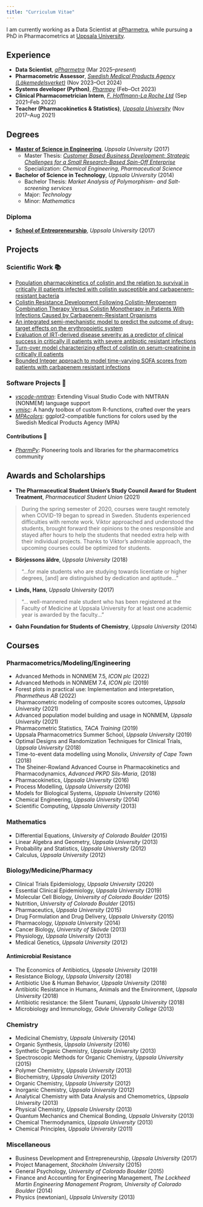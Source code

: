 ```yaml
---
title: "Curriculum Vitae"
---
```


I am currently working as a Data Scientist at [qPharmetra](https://www.qpharmetra.com), while pursuing a PhD in Pharmacometrics at [Uppsala University](https://www.uu.se/en).

## Experience



* **Data Scientist**, [*qPharmetra*](https://www.qpharmetra.com) (Mar 2025--*present*)
* **Pharmacometric Assessor**, [*Swedish Medical Products Agency (Läkemedelsverket)*](https://www.lakemedelsverket.se/en) (Nov 2023--Oct 2024)
* **Systems developer (Python)**, [*Pharmpy*](https://pharmpy.github.io/latest/index.html) (Feb--Oct 2023)
* **Clinical Pharmacometrician Intern**, [*F. Hoffmann-La Roche Ltd*](https://www.roche.com) (Sep 2021--Feb 2022)
* **Teacher (Pharmacokinetics & Statistics)**, [*Uppsala University*](https://www.uu.se) (Nov 2017--Aug 2021)

## Degrees

* [**Master of Science in Engineering**](http://www.uu.se/en/admissions/master/selma/studieplan/?planId=405&pKod=TKT2Y&lasar=), *Uppsala University* (2017)
  * Master Thesis: [*Customer Based Business Development: Strategic Challenges for a Small Research-Based Spin-Off Enterprise*](http://www.diva-portal.org/smash/get/diva2:1137512/FULLTEXT01.pdf)
  * Specialization: *Chemical Engineering, Pharmaceutical Science*

* **Bachelor of Science in Technology**, *Uppsala University* (2014)
  * Bachelor Thesis: *Market Analysis of Polymorphism- and Salt-screening services*
  * Major: *Technology*
  * Minor: *Mathematics*

### Diploma

* [**School of Entrepreneurship**](https://cie.uu.se/industrial-engineering-and-management/education/entrepreneurship/), *Uppsala University* (2017)

## Projects

### Scientific Work 📚

- [Population pharmacokinetics of colistin and the relation to survival in critically ill patients infected with colistin susceptible and carbapenem-resistant bacteria](https://doi.org/10.1016/j.cmi.2020.03.016)
- [Colistin Resistance Development Following Colistin-Meropenem Combination Therapy Versus Colistin Monotherapy in Patients With Infections Caused by Carbapenem-Resistant Organisms](https://doi.org/10.1093/cid/ciz1146)
- [An integrated semi-mechanistic model to predict the outcome of drug-target effects on the erythropoietic system](https://www.page-meeting.org/?abstract=10044)
- [Evaluation of IRT-derived disease severity as a predictor of clinical success in critically ill patients with severe antibiotic resistant infections](https://www.page-meeting.org/?abstract=9803)
- [Turn-over model characterizing effect of colistin on serum-creatinine in critically ill patients](https://www.page-meeting.org/?abstract=9869)
- [Bounded Integer approach to model time-varying SOFA scores from patients with carbapenem resistant infections](https://www.page-meeting.org/?abstract=9052)

### Software Projects 📝

- [*vscode-nmtran*](https://github.com/vrognas/vscode-nmtran): Extending Visual Studio Code with NMTRAN (NONMEM) language support
- [*vmisc*](https://github.com/vrognas/vmisc): A handy toolbox of custom R-functions, crafted over the years
- [*MPAcolors*](https://github.com/vrognas/MPAcolors): ggplot2-compatible functions for colors used by the Swedish Medical Products Agency (MPA)

#### Contributions 🤝

- [*PharmPy*](https://pharmpy.github.io/latest/index.html): Pioneering tools and libraries for the pharmacometrics community

## Awards and Scholarships

* **The Pharmaceutical Student Union’s Study Council Award for Student Treatment**, *Pharmaceutical Student Union* (2021)

> During the spring semester of 2020, courses were taught remotely when COVID-19 began to spread in Sweden. Students experienced difficulties with remote work. Viktor approached and understood the students, brought forward their opinions to the ones responsible and stayed after hours to help the students that needed extra help with their individual projects. Thanks to Viktor’s admirable approach, the upcoming courses could be optimized for students.

* **Börjessons äldre**, *Uppsala University* (2018)  

> "...for male students who are studying towards licentiate or higher degrees, [and] are distinguished by dedication and aptitude..."

* **Linds, Hans**, *Uppsala University* (2017)

> "... well-mannered male student who has been registered at the Faculty of Medicine at Uppsala University for at least one academic year is awarded by the faculty..."

* **Gahn Foundation for Students of Chemistry**, *Uppsala University* (2014)

## Courses

### Pharmacometrics/Modeling/Engineering

* Advanced Methods in NONMEM 7.5, *ICON plc* (2022)
* Advanced Methods in NONMEM 7.4, *ICON plc* (2019)
* Forest plots in practical use: Implementation and interpretation, *Pharmetheus AB* (2022)
* Pharmacometric modeling of composite scores outcomes, *Uppsala University* (2021)
* Advanced population model building and usage in NONMEM, *Uppsala University* (2021)
* Pharmacometric Statistics, *TACA Training* (2019)
* Uppsala Pharmacometrics Summer School, *Uppsala University* (2019)
* Optimal Designs and Randomization Techniques for Clinical Trials, *Uppsala University* (2018)
* Time-to-event data modelling using Monolix, *University of Cape Town* (2018)
* The Sheiner-Rowland Advanced Course in Pharmacokinetics and Pharmacodynamics, *Advanced PKPD Sils-Maria*, (2018)
* Pharmacokinetics, *Uppsala University* (2016)
* Process Modelling, *Uppsala University* (2016)
* Models for Biological Systems, *Uppsala University* (2016)
* Chemical Engineering, *Uppsala University* (2014)
* Scientific Computing, *Uppsala University* (2013)

### Mathematics

* Differential Equations, *University of Colorado Boulder* (2015)
* Linear Algebra and Geometry, *Uppsala University* (2013)
* Probability and Statistics, *Uppsala University* (2012)
* Calculus, *Uppsala University* (2012)

### Biology/Medicine/Pharmacy

* Clinical Trials Epidemiology, *Uppsala University* (2020)
* Essential Clinical Epidemiology, *Uppsala University* (2019)
* Molecular Cell Biology, *University of Colorado Boulder* (2015)
* Nutrition, *University of Colorado Boulder* (2015)
* Pharmaceutics, *Uppsala University* (2015)
* Drug Formulation and Drug Delivery, *Uppsala University* (2015)
* Pharmacology, *Uppsala University* (2014)
* Cancer Biology, *University of Skövde* (2013)
* Physiology, *Uppsala University* (2013)
* Medical Genetics, *Uppsala University* (2012)

#### Antimicrobial Resistance 

* The Economics of Antibiotics, *Uppsala University* (2019)
* Resistance Biology, *Uppsala University* (2018)
* Antibiotic Use & Human Behavior, *Uppsala University* (2018)
* Antibiotic Resistance in Humans, Animals and the Environment, *Uppsala University* (2018)
* Antibiotic resistance: the Silent Tsunami, *Uppsala University* (2018)
* Microbiology and Immunology, *Gävle University College* (2013)

### Chemistry

* Medicinal Chemistry, *Uppsala University* (2014)
* Organic Synthesis, *Uppsala University* (2016)
* Synthetic Organic Chemistry, *Uppsala University* (2013)
* Spectroscopic Methods for Organic Chemistry, *Uppsala University* (2015)
* Polymer Chemistry, *Uppsala University* (2013)
* Biochemistry, *Uppsala University* (2012)
* Organic Chemistry, *Uppsala University* (2012)
* Inorganic Chemistry, *Uppsala University* (2012)
* Analytical Chemistry with Data Analysis and Chemometrics, *Uppsala University* (2013)
* Physical Chemistry, *Uppsala University* (2013)
* Quantum Mechanics and Chemical Bonding, *Uppsala University* (2013)
* Chemical Thermodynamics, *Uppsala University* (2013)
* Chemical Principles, *Uppsala University* (2011)

### Miscellaneous 

* Business Development and Entrepreneurship, *Uppsala University* (2017)
* Project Management, *Stockholm University* (2015)
* General Psychology, *University of Colorado Boulder* (2015)
* Finance and Accounting for Engineering Management, *The Lockheed Martin Engineering Management Program, University of Colorado Boulder* (2014)
* Physics (newtonian), *Uppsala University* (2013)
